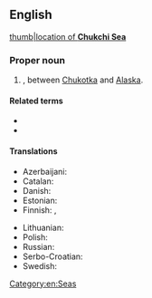 ==English==
{{wikipedia}}
[[image:Chukchi_Sea_map.png|thumb|location of '''Chukchi Sea''']]

===Proper noun===
{{en-proper noun|head=Chukchi Sea}}

# {{place|en|marginal sea|ocean/Arctic Ocean}}, between [[Chukotka]] and [[Alaska]].

====Related terms====
* {{l|en|Chukchi}}
* {{l|en|Chukotka}}

====Translations====
{{trans-top|part of the Arctic Ocean}}
* Azerbaijani: {{t+|az|Çukot dənizi}}
* Catalan: {{t|ca|mar dels Txuktxis|m}}
* Danish: {{t|da|Tjuktjerhavet}}
* Estonian: {{t|et|Tšuktši meri}}
* Finnish: {{t+|fi|Tšuktšimeri}}, {{t|fi|Tšuktšienmeri}}
{{trans-mid}}
* Lithuanian: {{t|lt|Čiukčių jūra}}
* Polish: {{t+|pl|Morze Czukockie|m}}
* Russian: {{t+|ru|Чуко́тское мо́ре|n}}
* Serbo-Croatian: {{t|sh|Čukotsko more}}
* Swedish: {{t|sv|Tjuktjerhavet|n}}
{{trans-bottom}}

[[Category:en:Seas]]